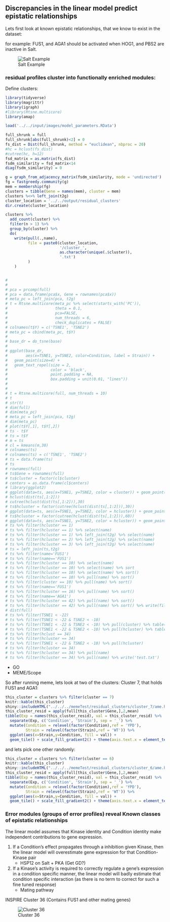 ## Discrepancies in the linear model predict epistatic relationships

Lets first look at known epistatic relationships, that we know to exist in the dataset:

for example: FUS1, and AGA1 should be activated when HOG1, and PBS2 are inactive in Salt.



![Salt Example](img/HOG_PBS_RESID.png)

### residual profiles cluster into functionally enriched modules:
<!-- (so do the coefficients from before?) -->

Define clusters:
```r
library(tidyverse)
library(magrittr)
library(igraph)
#library(Rtsne.multicore)
library(amap)

load('../../input/images/model_parameters.RData')

full_shrunk = full
full_shrunk[abs(full_shrunk)<2] = 0
fs_dist = Dist(full_shrunk, method = "euclidean", nbproc = 20)
#hc = hclust(fs_dist)
#cutree(hc, h=12)
fsd_matrix = as.matrix(fs_dist)
fsdm_similarity = fsd_matrix<14
diag(fsdm_similarity) = 0

g = graph_from_adjacency_matrix(fsdm_similarity, mode = 'undirected')
fg = fastgreedy.community(g)
mem = membership(fg)
clusters = tibble(Gene = names(mem), cluster = mem)
clusters %<>% left_join(t2g)
cluster_location = '../../output/residual_clusters'
dir.create(cluster_location)

clusters %>%
  add_count(cluster) %>%
  filter(n > 1) %>%
  group_by(cluster) %>% 
  do(
    write(pull(.,name), 
          file = paste0(cluster_location,
                        '/cluster_',
                        as.character(unique(.$cluster)), 
                        '.txt')
          )
    )


# 
# 
# pca = prcomp(full)
# pca = data.frame(pca$x, Gene = rownames(pca$x))
# meta_pc = left_join(pca, t2g)
# t = Rtsne.multicore(meta_pc %>% select(starts_with('PC')), 
#                     theta = 0.1, 
#                     pca=FALSE, 
#                     num_threads = 6, 
#                     check_duplicates = FALSE)
# colnames(t$Y) = c('TSNE1', 'TSNE2')
# meta_pc = cbind(meta_pc, t$Y)
# 
# base_dr = do_tsne(base)
# 
# ggplot(base_dr, 
#        aes(x=TSNE1, y=TSNE2, color=Condition, label = Strain)) + 
#   geom_point(size=4) + 
#   geom_text_repel(size = 2, 
#                   color = 'black', 
#                   point.padding = NA, 
#                   box.padding = unit(0.01, "lines"))
# 
# 
# t = Rtsne.multicore(full, num_threads = 10)
# t
# str(t)
# dim(full)
# dim(meta_pc)
# meta_pc = left_join(pca, t2g)
# dim(meta_pc)
# plot(t$Y[,1], t$Y[,2])
# ts - t$Y
# ts = t$Y
# m = ts
# cl = kmeans(m,30)
# colnames(ts)
# colnames(ts) = c('TSNE1', 'TSNE2')
# ts = data.frame(ts)
# ts
# rownames(full)
# ts$Gene = rownames(full)
# ts$cluster = factor(cl$cluster)
# centers = as.data.frame(cl$centers)
# library(ggplot2)
# ggplot(data=ts, aes(x=TSNE1, y=TSNE2, color = cluster)) + geom_point()
# hclust(dist(ts[,1:2]))
# cutree(hclust(dist(ts[,1:2])),30)
# ts$hcluster = factor(cutree(hclust(dist(ts[,1:2])),30))
# ggplot(data=ts, aes(x=TSNE1, y=TSNE2, color = hcluster)) + geom_point()
# ts$hcluster = factor(cutree(hclust(dist(ts[,1:2])),60))
# ggplot(data=ts, aes(x=TSNE1, y=TSNE2, color = hcluster)) + geom_point()
# ts %>% filter(hcluster == 1)
# ts %>% filter(hcluster == 1) %>% select(name)
# ts %>% filter(hcluster == 1) %>% left_join(t2g) %>% select(name)
# ts %>% filter(hcluster == 2) %>% left_join(t2g) %>% select(name)
# ts %>% filter(hcluster == 3) %>% left_join(t2g) %>% select(name)
# ts = left_join(ts,t2g)
# ts %>% filter(name='FUS1')
# ts %>% filter(name=='FUS1')
# ts %>% filter(hcluster == 10) %>% select(name)
# ts %>% filter(hcluster == 10) %>% select(name) %>% sort
# ts %>% filter(hcluster == 10) %>% select(name) %>% sort()
# ts %>% filter(hcluster == 10) %>% pull(name) %>% sort()
# ts %>% filter(cluster == 10) %>% pull(name) %>% sort()
# ts %>% filter(name=='FUS1')
# ts %>% filter(hcluster == 16) %>% pull(name) %>% sort()
# ts %>% filter(name=='AGA1')
# ts %>% filter(hcluster == 42) %>% pull(name) %>% sort()
# ts %>% filter(hcluster == 42) %>% pull(name) %>% sort() %>% write(file='test.txt')
# dist(full)
# ts %>% filter(TSNE1 < -22)
# ts %>% filter(TSNE1 < -22 & TSNE2 < -10)
# ts %>% filter(TSNE1 < -22 & TSNE2 < -10) %>% pull(cluster) %>% table()
# ts %>% filter(TSNE1 < -22 & TSNE2 < -10) %>% pull(hcluster) %>% table()
# ts %>% filter(hclust == 34)
# ts %>% filter(hcluster == 34)
# ts %>% filter(TSNE1 < -22 & TSNE2 < -10) %>% pull(hcluster)
# ts %>% filter(hcluster == 34)
# ts %>% filter(hcluster == 34) %>% pull(name)
# ts %>% filter(hcluster == 34) %>% pull(name) %>% write('test.txt')


```



*  GO
*  MEME/Scope

So after running meme, lets look at two of the clusters:
Cluster 7, that holds FUS1 and AGA1:

```r
this_cluster = clusters %>% filter(cluster == 7)
knitr::kable(this_cluster)
shiny::includeHTML("../../../memeTest/residual_clusters/cluster_7/ame.html")
this_cluster_resid = apply(full[this_cluster$Gene,],2,mean)
tibble(Exp = names(this_cluster_resid), val = this_cluster_resid) %>% 
  separate(Exp, c('Condition', 'Strain'), sep = '_') %>% 
  mutate(Condition = relevel(factor(Condition),ref = 'YPD'), 
         Strain = relevel(factor(Strain),ref = 'WT')) %>% 
  ggplot(aes(x=Strain,y=Condition, fill = val)) + 
  geom_tile() + scale_fill_gradient2() + theme(axis.text.x = element_text(angle = 90, hjust = 1))
```

and lets pick one other randomly:

```r
this_cluster = clusters %>% filter(cluster == 6)
knitr::kable(this_cluster)
shiny::includeHTML("../../../memeTest/residual_clusters/cluster_6/ame.html")
this_cluster_resid = apply(full[this_cluster$Gene,],2,mean)
tibble(Exp = names(this_cluster_resid), val = this_cluster_resid) %>% 
  separate(Exp, c('Condition', 'Strain'), sep = '_') %>% 
  mutate(Condition = relevel(factor(Condition),ref = 'YPD'), 
         Strain = relevel(factor(Strain),ref = 'WT')) %>% 
  ggplot(aes(x=Strain,y=Condition, fill = val)) + 
  geom_tile() + scale_fill_gradient2() + theme(axis.text.x = element_text(angle = 90, hjust = 1))
```


### Error modules (groups of error profiles) reveal Known classes of epistatic relationships
<!-- Class 1 -->
The linear model assumes that Kinase identity and Condition identity make independent contributions to gene expression.  

1. If a Condition's effect propagates through a inhibition given Kinase, then the linear model will overestimate gene expression for that Condition-Kinase pair  
    * HSP12 on Salt + PKA (Get GD?)
2. If a Kinase's activity is required to correctly regulate a gene's expression in a condition specific manner, the linear model will badly estimate that condition specific interaction (as there is no term to correct for such a fine tuned response)
	  * Mating pathway  

INSPIRE Cluster 36 (Contains FUS1 and other mating genes)

![Cluster 36](img/cluster36.png)
